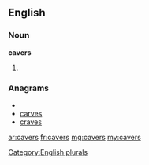 ==English==

===Noun===
'''cavers'''

# {{plural of|[[caver]]}}

===Anagrams===
* {{alphagram|acersv}}
* [[carves#English|carves]]
* [[craves#English|craves]]


[[Category:English plurals]]

[[ar:cavers]]
[[fr:cavers]]
[[mg:cavers]]
[[my:cavers]]